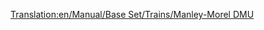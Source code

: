 [[Translation:en/Manual/Base Set/Trains/Manley-Morel DMU]]
{{es/Manual/Base Set/Trains/Trenes|Imagen=[[File:en/Manual/Base Set/Trains/Manleymoreldmu.png]]
|Nombre=Manley-Morel DMU
|Precio=25.780 € (12.890 £)
|Velocidad=112 km/h (70 mph)
|Peso=32 t
|Potencia=600 CV (447 kW)
|Coste-anual=2.556 € (1.278 £)
|Diseño=1957
|Duración=12
|Capacidad=76 pasajeros
|Descripción=la '''«Manley-Morel DMU»''' es una unidad diésel múltiple que consta dos unidades y lleva pasajeros.

Estos trenes en realidad son sólo adecuados para el transporte ligero de pasajeros, ya que carecen de potencia para transportar mercancías pesadas y arrastrar más unidades. Puede agregar más unidades para aumentar la potencia y la capacidad (al más puro estilo DMU), pero todavía estará limitado a una velocidad máxima de 112 Km/h siendo otra opción mejor esperar a la llegada del «[[es/Manual/Base Set/Trains/SH '125'|SH "125"]]» en 1977.

Una advertencia sin embargo: cuando se añaden trenes más rápidos a una gran red, puede encontrarse con que se quedan detrás de otras unidades más lentas, perdiendo velocidad toda la red, así que usted deberá o bien actualizar la plantilla entera, o mantener las DMU en un trozo de vías separadas de la red principal, o construir [[es/Tramos de adelantamiento|tramos de adelantamiento]].

Este tren se queda obsoleto con la aparición del [[es/Manual/Base Set/Trains/Dash|"Dash"]] en 1984, 8 km/h más rápido y 100 CV más potente (aunque no parezca mucho te sorprenderá la rapidez con que la que arranca).
|Vida-real=Esta es la versión de Transport Tycoon de la [https://www.wikipedia.org/wiki/British Rail Class 101 Metro-Cammell Class 101 DMU] que se introdujo como parte del Plan de Modernización de 1956 de la British Railways, diseñado para reemplazar las locomotoras de vapor de las líneas locales y las semi-expresos. Es representativo del estilo general de las DMU introducidas a finales de los años 50 y principios de los 60. Increíblemente, a pesar de su vida útil en TTD (12 años), estas máquinas fueron vistos aún. de forma perseverante en todo el campo británico, ¡en fecha tan tardía como es el año 2003!
}}